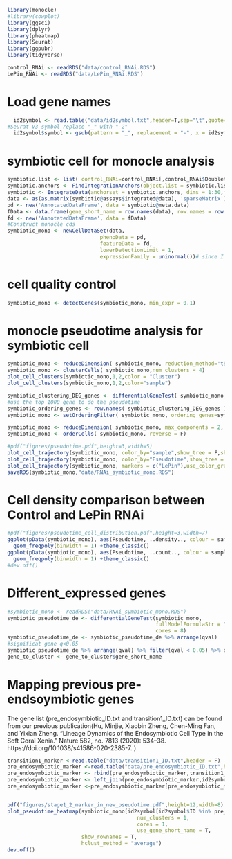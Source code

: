 

```r
library(monocle)
#library(cowplot)
library(ggsci)
library(dplyr)
library(pheatmap)
library(Seurat)
library(ggpubr)
library(tidyverse)
```

```r
control_RNAi <- readRDS("data/control_RNAi.RDS")
LePin_RNAi <- readRDS("data/LePin_RNAi.RDS")
```
# Load gene names
```r
  id2symbol <- read.table("data/id2symbol.txt",header=T,sep="\t",quote="\"", stringsAsFactors=F)
#Seurat V3 symbol replace "_" with "-2"
  id2symbol$symbol <- gsub(pattern = "_", replacement = "-", x = id2symbol$symbol)
```

# symbiotic cell for monocle analysis
```r
symbiotic.list <- list( control_RNAi=control_RNAi[,control_RNAi$Doublet == "Singlet" & control_RNAi$predicted.id==16],LePin_RNAi=LePin_RNAi[,LePin_RNAi$Doublet == "Singlet" & LePin_RNAi$predicted.id==16])
symbiotic.anchors <- FindIntegrationAnchors(object.list = symbiotic.list, dims = 1:30,assay=c("RNA","RNA"),k.filter = 40)
symbiotic <- IntegrateData(anchorset = symbiotic.anchors, dims = 1:30,features.to.integrate = id2symbol$symbol)
data <- as(as.matrix(symbiotic@assays$integrated@data), 'sparseMatrix')
pd <- new('AnnotatedDataFrame', data = symbiotic@meta.data)
fData <- data.frame(gene_short_name = row.names(data), row.names = row.names(data))
fd <- new('AnnotatedDataFrame', data = fData)
#Construct monocle cds
symbiotic_mono <- newCellDataSet(data,
                              phenoData = pd,
                              featureData = fd,
                              lowerDetectionLimit = 1,
                              expressionFamily = uninormal())# since I have already normalized
```

# cell quality control
```r
symbiotic_mono <- detectGenes(symbiotic_mono, min_expr = 0.1)
```


# monocle pseudotime analysis for symbiotic cell
```r

symbiotic_mono <- reduceDimension( symbiotic_mono, reduction_method='tSNE',norm_method ="none", residualModelFormulaStr = "~ percent.mito")
symbiotic_mono <- clusterCells( symbiotic_mono,num_clusters = 4)
plot_cell_clusters(symbiotic_mono,1,2,color = "Cluster")
plot_cell_clusters(symbiotic_mono,1,2,color="sample")

symbiotic_clustering_DEG_genes <- differentialGeneTest( symbiotic_mono, fullModelFormulaStr="~Cluster",cores=10 )
#use the top 1000 gene to do the pseudotime
symbiotic_ordering_genes <- row.names( symbiotic_clustering_DEG_genes )[ order( symbiotic_clustering_DEG_genes$qval ) ][ 1:3000 ]
symbiotic_mono <- setOrderingFilter( symbiotic_mono, ordering_genes=symbiotic_ordering_genes )
```

```r
symbiotic_mono <- reduceDimension( symbiotic_mono, max_components = 2, reduction_method ="DDRTree" ,norm_method ="none",residualModelFormulaStr = "~ percent.mito")
symbiotic_mono <- orderCells( symbiotic_mono, reverse = F) 

#pdf("figures/pseudotime.pdf",height=3,width=5)
plot_cell_trajectory(symbiotic_mono, color_by="sample",show_tree = F,show_branch_points=F,cell_size =1,alpha =0 )#+ facet_wrap(~sample)#+ scale_color_manual(values=c("red","blue","grey","grey","grey","grey"))+ geom_point(alpha = 0.1)
plot_cell_trajectory(symbiotic_mono, color_by="Pseudotime",show_tree = F,show_branch_points=F,show_state_number =F,cell_size =1 )+scale_color_gradientn(colours = c("green","red"))
plot_cell_trajectory(symbiotic_mono, markers = c("LePin"),use_color_gradient =T, markers_linear =T,show_branch_points=F,show_tree =F,cell_size =1 )+facet_wrap(~sample)
saveRDS(symbiotic_mono,"data/RNAi_symbiotic_mono.RDS")
```
# Cell density comparison between Control and LePin RNAi
```r
#pdf("figures/pseudotime_cell_distribution.pdf",height=3,width=7)
ggplot(pData(symbiotic_mono), aes(Pseudotime, ..density.., colour = sample)) +
  geom_freqpoly(binwidth = 1) +theme_classic()
ggplot(pData(symbiotic_mono), aes(Pseudotime, ..count.., colour = sample)) +
  geom_freqpoly(binwidth = 1) +theme_classic()
#dev.off()
```

# Different_expressed genes
```r
#symbiotic_mono <- readRDS("data/RNAi_symbiotic_mono.RDS")
symbiotic_pseudotime_de <- differentialGeneTest(symbiotic_mono,
                                                fullModelFormulaStr = "~sm.ns(Pseudotime)",
                                                cores = 8)
symbiotic_pseudotime_de <- symbiotic_pseudotime_de %>% arrange(qval) 
#significat gene q<0.05
symbiotic_pseudotime_de %>% arrange(qval) %>% filter(qval < 0.05) %>% dplyr::select(gene_short_name) -> gene_to_cluster
gene_to_cluster <- gene_to_cluster$gene_short_name
```

# Mapping previous pre-endsoymbiotic genes

The gene list (pre_endosymbiotic_ID.txt and transition1_ID.txt) can be found from our previous publication(Hu, Minjie, Xiaobin Zheng, Chen-Ming Fan, and Yixian Zheng. “Lineage Dynamics of the Endosymbiotic Cell Type in the Soft Coral Xenia.” Nature 582, no. 7813 (2020): 534–38. https://doi.org/10.1038/s41586-020-2385-7.
)

```r
transition1_marker <-read.table("data/transition1_ID.txt",header = F)
pre_endosymbiotic_marker <-read.table("data/pre_endosymbiotic_ID.txt",header = F)
pre_endosymbiotic_marker <- rbind(pre_endosymbiotic_marker,transition1_marker)
pre_endosymbiotic_marker <- left_join(pre_endosymbiotic_marker,id2symbol,by=c("V1"="ID"))
pre_endosymbiotic_marker <-pre_endosymbiotic_marker[pre_endosymbiotic_marker$symbol %in% symbiotic_pseudotime_de[symbiotic_pseudotime_de$qval<0.05 & symbiotic_pseudotime_de$num_cells_expressed > 100,]$gene_short_name,]


pdf("figures/stage1_2_marker_in_new_pseudotime.pdf",height=12,width=8)
plot_pseudotime_heatmap(symbiotic_mono[id2symbol[id2symbol$ID %in% pre_endosymbiotic_marker$V1,]$symbol,],
                                          num_clusters = 1,
                                          cores = 1,
                                          use_gene_short_name = T,
                        show_rownames = T,
                        hclust_method = "average")
dev.off()
```
